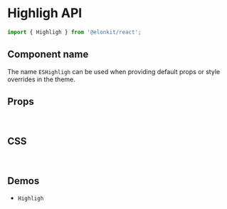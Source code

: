 
<Meta title="Components API/Highligh" />

# Highligh API

```js
import { Highligh } from '@elonkit/react';
```

## Component name

The name `ESHighligh` can be used when providing default props or style overrides in the theme.

## Props

<TableInterface name="HighlighProps" variant="props" />

<br />

## CSS

<TableInterface name="HighlighClasses" variant="css" />

<br />

## Demos

<ul>
  <li>
    <LinkTo kind="components-Highligh" story="demo">
      <code>Highligh</code>
    </LinkTo>
  </li>
</ul>
